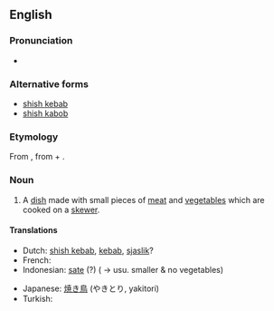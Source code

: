 ==English==
===Pronunciation===
* {{a|US}} {{IPA|/ˈʃɪʃkəbɑb/}}
===Alternative forms===
* [[shish kebab]]
* [[shish kabob]]

===Etymology===
From {{etyl|tr}} {{term|şiş kebap|lang=tr}}, from {{term|şiş||skewer|lang=tr}} + {{term|kebap||kebab|lang=tr}}.

===Noun===
{{en-noun}}

# A [[dish]] made with small pieces of [[meat]] and [[vegetable]]s which are cooked on a [[skewer]].

====Translations====
{{trans-top|meat and vegetables on a skewer}}
* Dutch: [[shish kebab]], [[kebab]], [[sjaslik]]?
* French: {{t|fr|chichekébab|m}}
* Indonesian: [[sate]] (?) ( &rarr; usu. smaller & no vegetables)
{{trans-mid}}
* Japanese: [[焼き鳥]] (やきとり, yakitori)
* Turkish: {{t+|tr|şiş kebap}}
{{trans-bottom}}